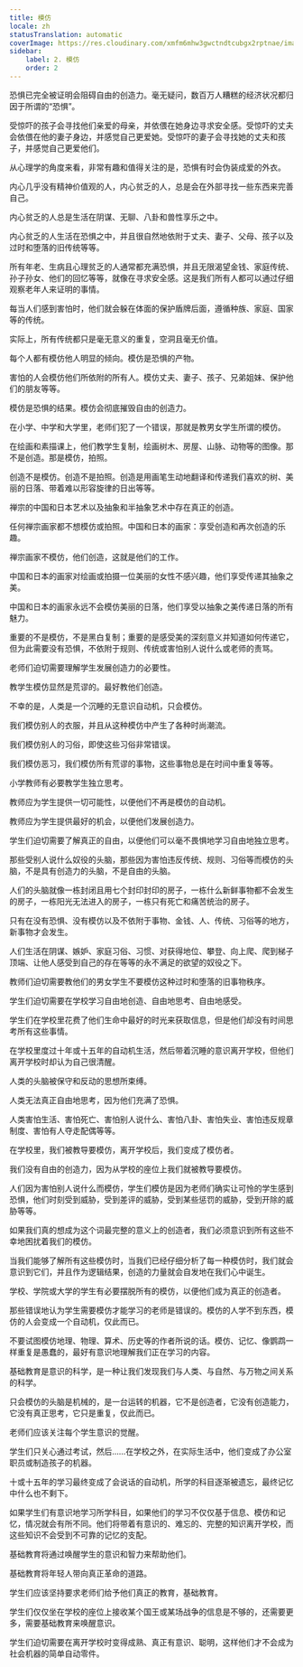 ```yaml
---
title: 模仿
locale: zh
statusTranslation: automatic
coverImage: https://res.cloudinary.com/xmfm6mhw3gwctndtcubgx2rptnae/image/upload/v1740337243/small_cover_educacion_fundamental_a051170f1c.webp
sidebar:
    label: 2. 模仿
    order: 2
---
```

恐惧已完全被证明会阻碍自由的创造力。毫无疑问，数百万人糟糕的经济状况都归因于所谓的“恐惧”。

受惊吓的孩子会寻找他们亲爱的母亲，并依偎在她身边寻求安全感。受惊吓的丈夫会依偎在他的妻子身边，并感觉自己更爱她。受惊吓的妻子会寻找她的丈夫和孩子，并感觉自己更爱他们。

从心理学的角度来看，非常有趣和值得关注的是，恐惧有时会伪装成爱的外衣。

内心几乎没有精神价值观的人，内心贫乏的人，总是会在外部寻找一些东西来完善自己。

内心贫乏的人总是生活在阴谋、无聊、八卦和兽性享乐之中。

内心贫乏的人生活在恐惧之中，并且很自然地依附于丈夫、妻子、父母、孩子以及过时和堕落的旧传统等等。

所有年老、生病且心理贫乏的人通常都充满恐惧，并且无限渴望金钱、家庭传统、孙子孙女、他们的回忆等等，就像在寻求安全感。这是我们所有人都可以通过仔细观察老年人来证明的事情。

每当人们感到害怕时，他们就会躲在体面的保护盾牌后面，遵循种族、家庭、国家等的传统。

实际上，所有传统都只是毫无意义的重复，空洞且毫无价值。

每个人都有模仿他人明显的倾向。模仿是恐惧的产物。

害怕的人会模仿他们所依附的所有人。模仿丈夫、妻子、孩子、兄弟姐妹、保护他们的朋友等等。

模仿是恐惧的结果。模仿会彻底摧毁自由的创造力。

在小学、中学和大学里，老师们犯了一个错误，那就是教男女学生所谓的模仿。

在绘画和素描课上，他们教学生复制，绘画树木、房屋、山脉、动物等的图像。那不是创造。那是模仿，拍照。

创造不是模仿。创造不是拍照。创造是用画笔生动地翻译和传递我们喜欢的树、美丽的日落、带着难以形容旋律的日出等等。

禅宗的中国和日本艺术以及抽象和半抽象艺术中存在真正的创造。

任何禅宗画家都不想模仿或拍照。中国和日本的画家：享受创造和再次创造的乐趣。

禅宗画家不模仿，他们创造，这就是他们的工作。

中国和日本的画家对绘画或拍摄一位美丽的女性不感兴趣，他们享受传递其抽象之美。

中国和日本的画家永远不会模仿美丽的日落，他们享受以抽象之美传递日落的所有魅力。

重要的不是模仿，不是黑白复制；重要的是感受美的深刻意义并知道如何传递它，但为此需要没有恐惧，不依附于规则、传统或害怕别人说什么或老师的责骂。

老师们迫切需要理解学生发展创造力的必要性。

教学生模仿显然是荒谬的。最好教他们创造。

不幸的是，人类是一个沉睡的无意识自动机，只会模仿。

我们模仿别人的衣服，并且从这种模仿中产生了各种时尚潮流。

我们模仿别人的习俗，即使这些习俗非常错误。

我们模仿恶习，我们模仿所有荒谬的事物，这些事物总是在时间中重复等等。

小学教师有必要教学生独立思考。

教师应为学生提供一切可能性，以便他们不再是模仿的自动机。

教师应为学生提供最好的机会，以便他们发展创造力。

学生们迫切需要了解真正的自由，以便他们可以毫不畏惧地学习自由地独立思考。

那些受别人说什么奴役的头脑，那些因为害怕违反传统、规则、习俗等而模仿的头脑，不是具有创造力的头脑，不是自由的头脑。

人们的头脑就像一栋封闭且用七个封印封印的房子，一栋什么新鲜事物都不会发生的房子，一栋阳光无法进入的房子，一栋只有死亡和痛苦统治的房子。

只有在没有恐惧、没有模仿以及不依附于事物、金钱、人、传统、习俗等的地方，新事物才会发生。

人们生活在阴谋、嫉妒、家庭习俗、习惯、对获得地位、攀登、向上爬、爬到梯子顶端、让他人感受到自己的存在等等的永不满足的欲望的奴役之下。

教师们迫切需要教他们的男女学生不要模仿这种过时和堕落的旧事物秩序。

学生们迫切需要在学校学习自由地创造、自由地思考、自由地感受。

学生们在学校里花费了他们生命中最好的时光来获取信息，但是他们却没有时间思考所有这些事情。

在学校里度过十年或十五年的自动机生活，然后带着沉睡的意识离开学校，但他们离开学校时却认为自己很清醒。

人类的头脑被保守和反动的思想所束缚。

人类无法真正自由地思考，因为他们充满了恐惧。

人类害怕生活、害怕死亡、害怕别人说什么、害怕八卦、害怕失业、害怕违反规章制度、害怕有人夺走配偶等等。

在学校里，我们被教导要模仿，离开学校后，我们变成了模仿者。

我们没有自由的创造力，因为从学校的座位上我们就被教导要模仿。

人们因为害怕别人说什么而模仿，学生们模仿是因为老师们确实让可怜的学生感到恐惧，他们时刻受到威胁，受到差评的威胁，受到某些惩罚的威胁，受到开除的威胁等等。

如果我们真的想成为这个词最完整的意义上的创造者，我们必须意识到所有这些不幸地困扰着我们的模仿。

当我们能够了解所有这些模仿时，当我们已经仔细分析了每一种模仿时，我们就会意识到它们，并且作为逻辑结果，创造的力量就会自发地在我们心中诞生。

学校、学院或大学的学生有必要摆脱所有的模仿，以便他们成为真正的创造者。

那些错误地认为学生需要模仿才能学习的老师是错误的。模仿的人学不到东西，模仿的人会变成一个自动机，仅此而已。

不要试图模仿地理、物理、算术、历史等的作者所说的话。模仿、记忆、像鹦鹉一样重复是愚蠢的，最好有意识地理解我们正在学习的内容。

基础教育是意识的科学，是一种让我们发现我们与人类、与自然、与万物之间关系的科学。

只会模仿的头脑是机械的，是一台运转的机器，它不是创造者，它没有创造能力，它没有真正思考，它只是重复，仅此而已。

老师们应该关注每个学生意识的觉醒。

学生们只关心通过考试，然后……在学校之外，在实际生活中，他们变成了办公室职员或制造孩子的机器。

十或十五年的学习最终变成了会说话的自动机，所学的科目逐渐被遗忘，最终记忆中什么也不剩下。

如果学生们有意识地学习所学科目，如果他们的学习不仅仅基于信息、模仿和记忆，情况就会有所不同。他们将带着有意识的、难忘的、完整的知识离开学校，而这些知识不会受到不可靠的记忆的支配。

基础教育将通过唤醒学生的意识和智力来帮助他们。

基础教育将年轻人带向真正革命的道路。

学生们应该坚持要求老师们给予他们真正的教育，基础教育。

学生们仅仅坐在学校的座位上接收某个国王或某场战争的信息是不够的，还需要更多，需要基础教育来唤醒意识。

学生们迫切需要在离开学校时变得成熟、真正有意识、聪明，这样他们才不会成为社会机器的简单自动零件。

